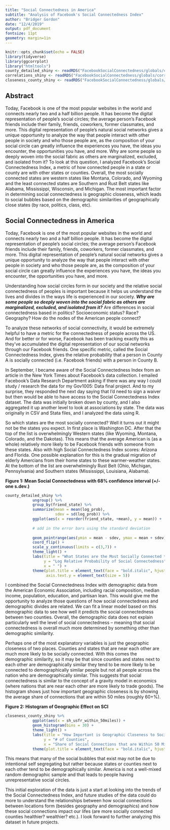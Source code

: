 ```yaml
---
title: "Social Connectedness in America"
subtitle: "Analysis of Facebook's Social Connectedness Index"
author: "Bridger Gordon"
date: "12/4/2019"
output: pdf_document
fontsize: 11pt
geometry: margin=1in
---
```


```r
knitr::opts_chunk$set(echo = FALSE)
library(tidyverse)
library(ggcorrplot)
library("htmltools")
county_detailed_shiny <- readRDS("FacebookSocialConnectedness/globals/county_detailed")
correlations_shiny <- readRDS("FacebookSocialConnectedness/globals/correlations")
closeness_county_shiny <- readRDS("FacebookSocialConnectedness/globals/closeness_county")
```

## Abstract

Today, Facebook is one of the most popular websites in the world and connects nearly two and a half billion people. It has become the digital representation of people's social circles; the average person's Facebook friends include their family, friends, coworkers, former classmates, and more. This digital representation of people's natural social networks gives a unique opportunity to analyze the way that people interact with other people in society and who those people are, as the composition of your social circle can greatly influence the experiences you have, the ideas you encounter, the opportunities you have, and more. Why are some people so deeply woven into the social fabric as others are marginalized, excluded, and isolated from it? To look at this question, I analyzed Facebook's Social Connectedness Index, a metric of how connected people in a state or county are with other states or counties. Overall, the most socially connected states are western states like Montana, Colorado, and Wyoming and the least connected states are Southern and Rust Belt states like Alabama, Mississippi, Wisconsin, and Michigan. The most important factor in determining social connectedness is geographic closeness, which leads to social bubbles based on the demographic similarities of geographically close states (by race, politics, class, etc).

\newpage

## Social Connectedness in America

Today, Facebook is one of the most popular websites in the world and connects nearly two and a half billion people. It has become the digital representation of people's social circles; the average person's Facebook friends include their family, friends, coworkers, former classmates, and more. This digital representation of people's natural social networks gives a unique opportunity to analyze the way that people interact with other people in society and who those people are, as the composition of your social circle can greatly influence the experiences you have, the ideas you encounter, the opportunities you have, and more.

Understanding how social circles form in our society and the relative social connectedness of peoples is important because it helps us understand the lives and divides in the ways life is experienced in our society. ***Why are some people so deeply woven into the social fabric as others are marginalized, excluded, and isolated from it?*** Are differences in social connectedness based in politics? Socioeconomic status? Race? Geography? How do the nodes of the American people connect?

To analyze these networks of social connectivity, it would be extremely helpful to have a metric for the connectedness of people across the US. And for better or for worse, Facebook has been tracking exactly this as they've accumulated the digital representation of our social networks through our Facebook friends. One specific metric, called the Social Connectedness Index, gives the relative probability that a person in County A is socially connected (i.e. Facebook friends) with a person in County B.

In September, I became aware of the Social Connectedness Index from an article in the New York Times about Facebook's data collection. I emailed Facebook's Data Research Department asking if there was any way I could study / research the data for my Gov1005: Data final project. And to my surprise, they responded the next day saying that I'd need to sign a waiver but then would be able to have access to the Social Connectedness Index dataset. The data was initially broken down by county, and I also aggregated it up another level to look at associations by state. The data was originally in CSV and Stata files, and I analyzed the data using R.

So which states are the most socially connected? Well it turns out it might not be the states you expect. In first place is Washington DC. After that the top of the list is overwhelmingly Western states (like Wyoming, Montana, Colorado, and the Dakotas). This means that the average American is (as a whole) relatively more likely to be Facebook friends with someone from these states. Also with high Social Connectedness Index scores: Arizona and Florida. One possible explanation for this is the gradual migration of elderly Amercians from their home states to these warmer-weather states. At the bottom of the list are overwhelmingly Rust Belt (Ohio, Michigan, Pennsylvania) and Southern states (Mississippi, Louisiana, Alabama).

\newpage

**Figure 1: Mean Social Connectedness with 68% confidence interval (+/- one s.dev.)**

```r

county_detailed_shiny %>%
            ungroup() %>%
            group_by(friend_state) %>%
            summarize(mean = mean(log_prob),
                      sdev = sd(log_prob)) %>%
            ggplot(aes(x = reorder(friend_state, +mean), y = mean)) +
            
            # add in the error bars using the standard deviation
            
            geom_pointrange(aes(ymin = mean - sdev, ymax = mean + sdev)) +
            coord_flip() +
            scale_y_continuous(limits = c(3,7)) +
            theme_light() +
            labs(title = "What States are the Most Socially Connected to Other States",
                 y = "Log Relative Probability of Social Connectedness",
                 x = " ") + 
            theme(plot.title = element_text(face = "bold.italic", hjust = 0.5, size = 12), 
                  axis.text.y = element_text(size = 5))

```


I combined the Social Connectedness Index with demographic data from the American Economic Association, including racial composition, median income, population, education, and partisan lean. This would give me the opportunity to analyze those questions of how social connectedness and demographic divides are related. We can fit a linear model based on this demographic data to see how well it predicts the social connectedness between two counties. Overall, the demographic data does not explain particularly well the level of social connectedness -- meaning that social connectedness is overall much more determined by something other than demographic similarity. 

Perhaps one of the most explanatory variables is just the geographic closeness of two places. Counties and states that are near each other are much more likely to be socially connected. With this comes the demographic similarity, so it may be that since counties and states next to each other are demographically similar they tend to be more likely to be connected to demographically similar people but not all people across the nation who are demographically similar. This suggests that social connectedness is similar to the concept of a gravity model in economics (where nations that are near each other are more likely to trade goods). The histogram shows just how important geographic closeness is by showing the average share of connections that are within 50 miles (roughly 60+%).

\newpage

**Figure 2: Histogram of Geographic Effect on SCI**

```r

closeness_county_shiny %>%
            ggplot(aes(x = sh_usfr_within_50miles)) +
            geom_histogram(bins = 30) +
            theme_light() +
            labs(title = "How Important is Geographic Closeness to Social Connections",
                 y = "# of Counties",
                 x = "Share of Social Connections that are Within 50 Miles") + 
            theme(plot.title = element_text(face = "bold.italic", hjust = 0.5, size = 13))

```

This means that many of the social bubbles that exist may not be due to intentional self segregating but rather because states or counties next to each other tend to be demographically similar. America is not a well-mixed random demographic sample and that leads to people having unrepresentative social circles.

This initial exploration of the data is just a start at looking into the trends of the Social Connectedness Index, and future studies of the data could do more to understand the relationships between how social connections between locations form (besides geography and demographics) and how these social connections impact our lifes (are more socially connected counties healthier? wealthier? etc.). I look forward to further analyzing this dataset in future projects.